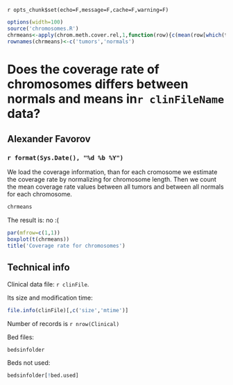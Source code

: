 `r opts_chunk$set(echo=F,message=F,cache=F,warning=F)`
<!-- cache is off, we save all the neccessary things in Rda -->

```{r load and calculate}
options(width=100)
source('chromosomes.R') 
chrmeans<-apply(chrom.meth.cover.rel,1,function(row){c(mean(row[which(tumors)]),mean(row[which(normals)]))})
rownames(chrmeans)<-c('tumors','normals')
```


Does the coverage rate of  chromosomes differs between normals and means in`r clinFileName` data?
========================================================

Alexander Favorov  
-----------------------------------------------

### `r format(Sys.Date(), "%d %b %Y")` 

We load the coverage information, than for each cromosome we estimate the coverage rate by normalizing for chromosome length. Then we count the mean coverage rate values between all tumors and between all normals for each chromosome.

```{r print data}
chrmeans
```

The result is: no :(

```{r plotting}
par(mfrow=c(1,1))
boxplot(t(chrmeans))
title('Coverage rate for chromosomes')
```


Technical info
-------------------------------
Clinical data file: `r clinFile`.

Its size and modification time: 
```{r file.info}
file.info(clinFile)[,c('size','mtime')] 
```
Number of records is `r nrow(Clinical)`

Bed files:
```{r bedsinfolder}
bedsinfolder
```
Beds not used:
```{r not in DNAids}
bedsinfolder[!bed.used]
```

